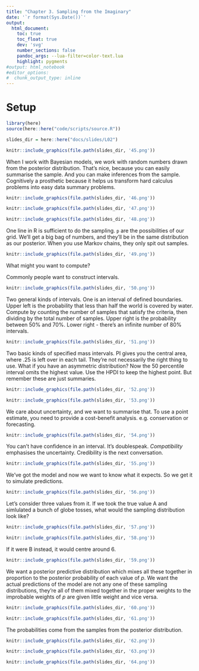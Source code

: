 ```yaml
---
title: "Chapter 3. Sampling from the Imaginary"
date: '`r format(Sys.Date())`'
output:
  html_document:
    toc: true
    toc_float: true
    dev: 'svg'
    number_sections: false
    pandoc_args: --lua-filter=color-text.lua
    highlight: pygments
#output: html_notebook
#editor_options: 
#  chunk_output_type: inline
---
```


# Setup

```r
library(here)
source(here::here("code/scripts/source.R"))
```

```r
slides_dir = here::here("docs/slides/L02")
```

```r
knitr::include_graphics(file.path(slides_dir, '45.png'))
```

When I work with Bayesian models, we work with random numbers drawn from the posterior distribution. That's nice, because you can easily summarise the sample. And you can make inferences from the sample. Cognitively a prosthetic because it helps us transform hard calculus problems into easy data summary problems. 

```r
knitr::include_graphics(file.path(slides_dir, '46.png'))
```

```r
knitr::include_graphics(file.path(slides_dir, '47.png'))
```


```r
knitr::include_graphics(file.path(slides_dir, '48.png'))
```

One line in R is sufficient to do the sampling. `p` are the possibilities of our grid. We'll get a big bag of numbers, and they'll be in the same distribution as our posterior. When you use Markov chains, they only spit out samples.

```r
knitr::include_graphics(file.path(slides_dir, '49.png'))
```

What might you want to compute? 

Commonly people want to construct intervals. 

```r
knitr::include_graphics(file.path(slides_dir, '50.png'))
```

Two general kinds of intervals. One is an interval of defined boundaries. Upper left is the probability that less than half the world is covered by water. Compute by counting the number of samples that satisfy the criteria, then dividing by the total number of samples. Upper right is the probability between 50% and 70%. Lower right - there's an infinite number of 80% intervals.


```r
knitr::include_graphics(file.path(slides_dir, '51.png'))
```

Two basic kinds of specified mass intervals. PI gives you the central area, where .25 is left over in each tail. They're not necessarily the right thing to use. What if you have an asymmetric distribution? Now the 50 percentile interval omits the highest value. Use the HPDI to keep the highest point. But remember these are just summaries. 


```r
knitr::include_graphics(file.path(slides_dir, '52.png'))
```
```r
knitr::include_graphics(file.path(slides_dir, '53.png'))
```

We care about uncertainty, and we want to summarise that. To use a point estimate, you need to provide a cost-benefit analysis. e.g. conservation or forecasting. 

```r
knitr::include_graphics(file.path(slides_dir, '54.png'))
```

You can't have confidence in an interval. It's doublespeak. *Compatibility* emphasises the uncertainty. Credibility is the next conversation. 

```r
knitr::include_graphics(file.path(slides_dir, '55.png'))
```

We've got the model and now we want to know what it expects. So we get it to simulate predictions. 

```r
knitr::include_graphics(file.path(slides_dir, '56.png'))
```

Let's consider three values from it. If we took the true value A and simlulated a bunch of globe tosses, what would the sampling distribution look like? 

```r
knitr::include_graphics(file.path(slides_dir, '57.png'))
```



```r
knitr::include_graphics(file.path(slides_dir, '58.png'))
```

If it were B instead, it would centre around 6. 

```r
knitr::include_graphics(file.path(slides_dir, '59.png'))
```

We want a posterior predictive distribution which mixes all these together in proportion to the posterior probability of each value of $p$. We want the actual predictions of the model are not any one of these sampling distributions, they're all of them mixed together in the proper weights to the improbable weights of $p$ are given little weight and vice versa. 
```r
knitr::include_graphics(file.path(slides_dir, '60.png'))
```


```r
knitr::include_graphics(file.path(slides_dir, '61.png'))
```

The probabilities come from the samples from the posterior distribution. 
```r
knitr::include_graphics(file.path(slides_dir, '62.png'))
```
```r
knitr::include_graphics(file.path(slides_dir, '63.png'))
```

```r
knitr::include_graphics(file.path(slides_dir, '64.png'))
```
